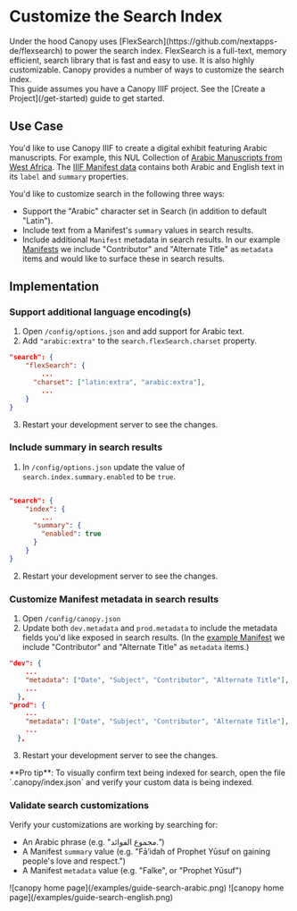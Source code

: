 
# Customize the Search Index

<Section size="1">
  <Text size="4" mt="9">
    Under the hood Canopy uses
    [FlexSearch](https://github.com/nextapps-de/flexsearch) to power the search
    index. FlexSearch is a full-text, memory efficient, search library that is fast and easy to
    use. It is also highly customizable. Canopy provides a number of ways to
    customize the search index.
  </Text>
</Section>

<Callout>
  This guide assumes you have a Canopy IIIF project. See the [Create a
  Project](/get-started) guide to get started.
</Callout>

## Use Case

You'd like to use Canopy IIIF to create a digital exhibit featuring Arabic manuscripts. For example, this NUL Collection of [Arabic Manuscripts from West Africa](https://dc.library.northwestern.edu/collections/59ec43f9-a96c-4314-9b44-9923790b371c). The [IIIF Manifest data](https://api.dc.library.northwestern.edu/api/v2/search?query=collection.id:%2259ec43f9-a96c-4314-9b44-9923790b371c%22&as=iiif) contains both Arabic and English text in its `label` and `summary` properties.

You'd like to customize search in the following three ways:

- Support the "Arabic" character set in Search (in addition to default "Latin").
- Include text from a Manifest's `summary` values in search results.
- Include additional `Manifest` metadata in search results. In our example [Manifests](https://api.dc.library.northwestern.edu/api/v2/works/2ca1b09b-cbad-43dd-82bf-a7fa807269d8?as=iiif) we include "Contributor" and "Alternate Title" as `metadata` items and would like to surface these in search results.

## Implementation

<Steps>

### Support additional language encoding(s)

1. Open `/config/options.json` and add support for Arabic text.
2. Add `"arabic:extra"` to the `search.flexSearch.charset` property.

```json filename="config/options.json"
"search": {
    "flexSearch": {
        ...
      "charset": ["latin:extra", "arabic:extra"],
        ...
    }
}
```

3. Restart your development server to see the changes.

### Include summary in search results

1. In `/config/options.json` update the value of `search.index.summary.enabled` to be `true`.

```json filename="config/options.json"

"search": {
    "index": {
        ...
      "summary": {
        "enabled": true
      }
    }
}
```

2. Restart your development server to see the changes.

### Customize Manifest metadata in search results

1. Open `/config/canopy.json`
2. Update both `dev.metadata` and `prod.metadata` to include the metadata fields you'd like exposed in search results. (In the [example Manifest](https://api.dc.library.northwestern.edu/api/v2/works/2ca1b09b-cbad-43dd-82bf-a7fa807269d8?as=iiif) we include "Contributor" and "Alternate Title" as `metadata` items.)

```json filename="config/canopy.json"
"dev": {
    ...
    "metadata": ["Date", "Subject", "Contributor", "Alternate Title"],
    ...
  },
"prod": {
    ...
    "metadata": ["Date", "Subject", "Contributor", "Alternate Title"],
    ...
  },
```

3. Restart your development server to see the changes.

<Callout type="info">
  **Pro tip**: To visually confirm text being indexed for search, open the file
  `.canopy/index.json` and verify your custom data is being indexed.
</Callout>

### Validate search customizations

Verify your customizations are working by searching for:

- An Arabic phrase (e.g. "مجموع الفوائد.")
- A Manifest `summary` value (e.g. "Fāʼidah of Prophet Yūsuf on gaining people's love and respect.")
- A Manifest `metadata` value (e.g. "Falke", or "Prophet Yūsuf")

<Box m="9" my="6">
  ![canopy home page](/examples/guide-search-arabic.png)
</Box>
<Box m="9" my="6">
  ![canopy home page](/examples/guide-search-english.png)
</Box>
</Steps>
